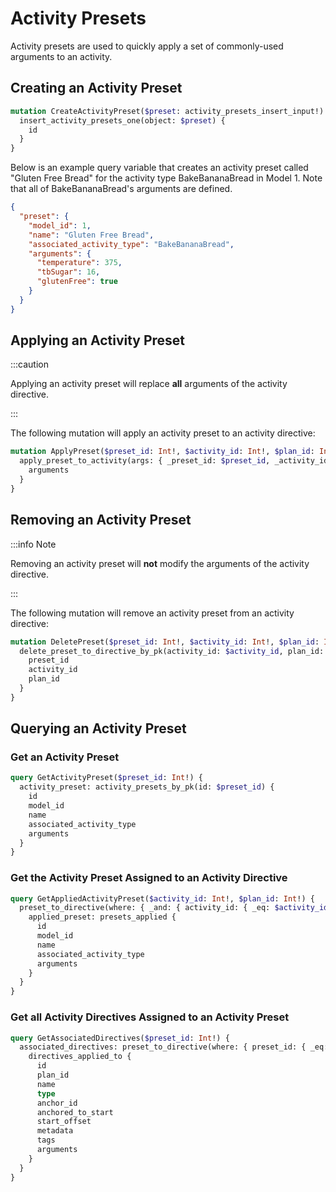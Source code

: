 # Activity Presets

Activity presets are used to quickly apply a set of commonly-used arguments to an activity.

## Creating an Activity Preset

```graphql
mutation CreateActivityPreset($preset: activity_presets_insert_input!) {
  insert_activity_presets_one(object: $preset) {
    id
  }
}
```

Below is an example query variable that creates an activity preset called "Gluten Free Bread" for the activity type BakeBananaBread in Model 1. Note that all of BakeBananaBread's arguments are defined.

```json
{
  "preset": {
    "model_id": 1,
    "name": "Gluten Free Bread",
    "associated_activity_type": "BakeBananaBread",
    "arguments": {
      "temperature": 375,
      "tbSugar": 16,
      "glutenFree": true
    }
  }
}
```

## Applying an Activity Preset

:::caution

Applying an activity preset will replace **all** arguments of the activity directive.

:::

The following mutation will apply an activity preset to an activity directive:

```graphql
mutation ApplyPreset($preset_id: Int!, $activity_id: Int!, $plan_id: Int!) {
  apply_preset_to_activity(args: { _preset_id: $preset_id, _activity_id: $activity_id, _plan_id: $plan_id }) {
    arguments
  }
}
```

## Removing an Activity Preset

:::info Note

Removing an activity preset will **not** modify the arguments of the activity directive.

:::

The following mutation will remove an activity preset from an activity directive:

```graphql
mutation DeletePreset($preset_id: Int!, $activity_id: Int!, $plan_id: Int!) {
  delete_preset_to_directive_by_pk(activity_id: $activity_id, plan_id: $plan_id, preset_id: $preset_id) {
    preset_id
    activity_id
    plan_id
  }
}
```

## Querying an Activity Preset

### Get an Activity Preset

```graphql
query GetActivityPreset($preset_id: Int!) {
  activity_preset: activity_presets_by_pk(id: $preset_id) {
    id
    model_id
    name
    associated_activity_type
    arguments
  }
}
```

### Get the Activity Preset Assigned to an Activity Directive

```graphql
query GetAppliedActivityPreset($activity_id: Int!, $plan_id: Int!) {
  preset_to_directive(where: { _and: { activity_id: { _eq: $activity_id }, plan_id: { _eq: $plan_id } } }) {
    applied_preset: presets_applied {
      id
      model_id
      name
      associated_activity_type
      arguments
    }
  }
}
```

### Get all Activity Directives Assigned to an Activity Preset

```graphql
query GetAssociatedDirectives($preset_id: Int!) {
  associated_directives: preset_to_directive(where: { preset_id: { _eq: $preset_id } }) {
    directives_applied_to {
      id
      plan_id
      name
      type
      anchor_id
      anchored_to_start
      start_offset
      metadata
      tags
      arguments
    }
  }
}
```
